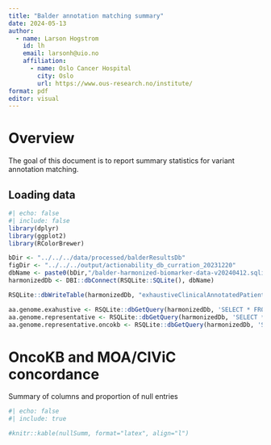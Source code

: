 ```yaml
---
title: "Balder annotation matching summary"
date: 2024-05-13
author:
  - name: Larson Hogstrom
    id: lh
    email: larsonh@uio.no
    affiliation: 
      - name: Oslo Cancer Hospital
        city: Oslo
        url: https://www.ous-research.no/institute/
format: pdf
editor: visual
---
```


# Overview

The goal of this document is to report summary statistics for variant annotation matching.

## Loading data

```r
#| echo: false
#| include: false
library(dplyr)
library(ggplot2)
library(RColorBrewer)
```

```r
bDir <- "../../../data/processed/balderResultsDb"
figDir <- "../../../output/actionability_db_curration_20231220"
dbName <- paste0(bDir,"/balder-harmonized-biomarker-data-v20240412.sqlite")
harmonizedDb <- DBI::dbConnect(RSQLite::SQLite(), dbName)

RSQLite::dbWriteTable(harmonizedDb, "exhaustiveClinicalAnnotatedPatientVariants", aa.genome.exahustive,overwrite=T)

aa.genome.exahustive <- RSQLite::dbGetQuery(harmonizedDb, 'SELECT * FROM exhaustiveClinicalAnnotatedPatientVariants')
aa.genome.representative <- RSQLite::dbGetQuery(harmonizedDb, 'SELECT * FROM representativeClinicalAnnotatedPatientVariants')
aa.genome.representative.oncokb <- RSQLite::dbGetQuery(harmonizedDb, 'SELECT * FROM representativeClinicalAnnotatedPatientVariantsWithOncoKB')
```

# OncoKB and MOA/CIViC concordance 

Summary of columns and proportion of null entries

```r
#| echo: false
#| include: true

#knitr::kable(nullSumm, format="latex", align="l")
```
